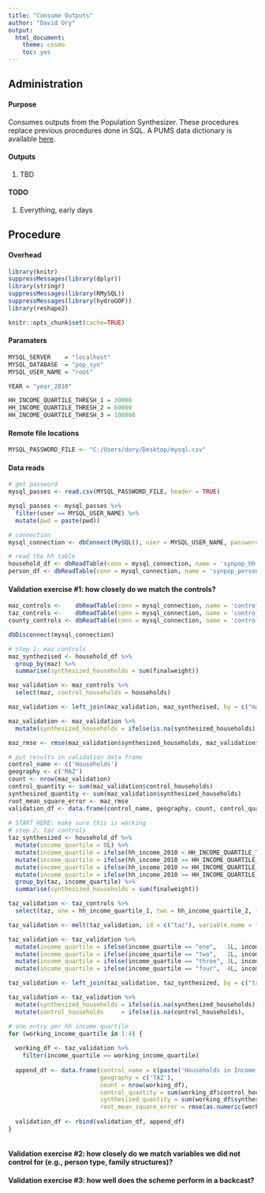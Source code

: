 ```yaml
---
title: "Consume Outputs"
author: "David Ory"
output: 
  html_document:
    theme: cosmo
    toc: yes
---
```



## Administration

#### Purpose
Consumes outputs from the Population Synthesizer. These procedures replace previous procedures done in SQL. A PUMS data dictionary is available [here](http://www2.census.gov/programs-surveys/acs/tech_docs/pums/data_dict/PUMSDataDict13.pdf).   

#### Outputs
1.  TBD

#### TODO
1. Everything, early days

## Procedure

#### Overhead
```r
library(knitr)
suppressMessages(library(dplyr))
library(stringr)
suppressMessages(library(RMySQL))
suppressMessages(library(hydroGOF))
library(reshape2)
```

```r
knitr::opts_chunk$set(cache=TRUE)
```

#### Paramaters
```r
MYSQL_SERVER    = "localhost"
MYSQL_DATABASE  = "pop_syn"
MYSQL_USER_NAME = "root" 

YEAR = "year_2010"

HH_INCOME_QUARTILE_THRESH_1 = 30000
HH_INCOME_QUARTILE_THRESH_2 = 60000
HH_INCOME_QUARTILE_THRESH_3 = 100000
```

#### Remote file locations
```r
MYSQL_PASSWORD_FILE <- "C:/Users/dory/Desktop/mysql.csv"

```

#### Data reads
```r
# get password
mysql_passes <- read.csv(MYSQL_PASSWORD_FILE, header = TRUE)

mysql_passes <- mysql_passes %>%
  filter(user == MYSQL_USER_NAME) %>%
  mutate(pwd = paste(pwd))

# connection
mysql_connection <- dbConnect(MySQL(), user = MYSQL_USER_NAME, password = mysql_passes$pwd, host = MYSQL_SERVER, dbname = MYSQL_DATABASE)

# read the hh table
household_df <- dbReadTable(conn = mysql_connection, name = 'synpop_hh')
person_df <- dbReadTable(conn = mysql_connection, name = 'synpop_person')

```

#### Validation exercise #1: how closely do we match the controls?
```r
maz_controls <-    dbReadTable(conn = mysql_connection, name = 'control_totals_maz')
taz_controls <-    dbReadTable(conn = mysql_connection, name = 'control_totals_taz')
county_controls <- dbReadTable(conn = mysql_connection, name = 'control_totals_meta')

dbDisconnect(mysql_connection)

# step 1: maz controls
maz_synthezised <- household_df %>%
  group_by(maz) %>%
  summarise(synthesized_households = sum(finalweight))

maz_validation <- maz_controls %>%
  select(maz, control_households = households)

maz_validation <- left_join(maz_validation, maz_synthezised, by = c("maz"))

maz_validation <- maz_validation %>%
  mutate(synthesized_households = ifelse(is.na(synthesized_households), 0L, synthesized_households))

maz_rmse <- rmse(maz_validation$synthesized_households, maz_validation$control_households, na.rm = FALSE)

# put results in validation data frame
control_name <- c('Households')
geography <- c('MAZ')
count <- nrow(maz_validation)
control_quantity <- sum(maz_validation$control_households)
synthesized_quantity <- sum(maz_validation$synthesized_households)
root_mean_square_error <- maz_rmse
validation_df <- data.frame(control_name, geography, count, control_quantity, synthesized_quantity, root_mean_square_error) 
  
# START HERE: make sure this is working
# step 2: taz controls
taz_synthesized <- household_df %>%
  mutate(income_quartile = 0L) %>%
  mutate(income_quartile = ifelse(hh_income_2010 < HH_INCOME_QUARTILE_THRESH_1, 1L, income_quartile)) %>%
  mutate(income_quartile = ifelse(hh_income_2010 >= HH_INCOME_QUARTILE_THRESH_1 & hh_income_2010 < HH_INCOME_QUARTILE_THRESH_2, 2L, income_quartile)) %>%
  mutate(income_quartile = ifelse(hh_income_2010 >= HH_INCOME_QUARTILE_THRESH_2 & hh_income_2010 < HH_INCOME_QUARTILE_THRESH_3, 3L, income_quartile)) %>%
  mutate(income_quartile = ifelse(hh_income_2010 >= HH_INCOME_QUARTILE_THRESH_3, 4L, income_quartile)) %>%
  group_by(taz, income_quartile) %>%
  summarise(synthesized_households = sum(finalweight))

taz_validation <- taz_controls %>%
  select(taz, one = hh_income_quartile_1, two = hh_income_quartile_2, three = hh_income_quartile_3, four = hh_income_quartile_4)

taz_validation <- melt(taz_validation, id = c("taz"), variable.name = "income_quartile", value.name = "control_households")

taz_validation <- taz_validation %>%
  mutate(income_quartile = ifelse(income_quartile == "one",   1L, income_quartile)) %>%
  mutate(income_quartile = ifelse(income_quartile == "two",   2L, income_quartile)) %>%
  mutate(income_quartile = ifelse(income_quartile == "three", 3L, income_quartile)) %>%
  mutate(income_quartile = ifelse(income_quartile == "four",  4L, income_quartile))

taz_validation <- left_join(taz_validation, taz_synthesized, by = c("taz", "income_quartile"))

taz_validation <- taz_validation %>%
  mutate(synthesized_households = ifelse(is.na(synthesized_households), 0L, synthesized_households)) %>%
  mutate(control_households     = ifelse(is.na(control_households),     0L, control_households))

# one entry per hh income quartile
for (working_income_quartile in 1:4) {
  
  working_df <- taz_validation %>%
    filter(income_quartile == working_income_quartile)
  
  append_df <- data.frame(control_name = c(paste('Households in Income Quartile',working_income_quartile, sep = ' ')),
                          geography = c('TAZ'),
                          count = nrow(working_df),
                          control_quantity = sum(working_df$control_households),
                          synthesized_quantity = sum(working_df$synthesized_households),
                          root_mean_square_error = rmse(as.numeric(working_df$synthesized_households), as.numeric(working_df$control_households), na.rm = FALSE))
  
  validation_df <- rbind(validation_df, append_df)
}



```

#### Validation exercise #2: how closely do we match variables we did not control for (e.g., person type, family structures)?
#### Validation exercise #3: how well does the scheme perform in a backcast?



